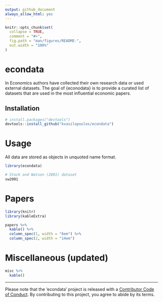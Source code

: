 ```yaml
---
output: github_document
always_allow_html: yes
---
```


<!-- README.md is generated from README.Rmd. Please edit that file -->

```r
knitr::opts_chunk$set(
  collapse = TRUE,
  comment = "#>",
  fig.path = "man/figures/README-",
  out.width = "100%"
)
```
# econdata

<!-- badges: start -->
<!-- badges: end -->

In Economics authors have collected their own research data or used external datasets. The goal of {econodata} is to provide a curated list of datasets that are used in the most influential economic papers. 

## Installation

``` r
# install.packages("devtools")
devtools::install_github("kvasilopoulos/econdata")
```

# Usage

All data are stored as objects in unquoted name format.

```r
library(econdata)

# Stock and Watson (2001) dataset
sw2001
```

# Papers

```r
library(knitr)
library(kableExtra)
```

```r
papers %>% 
  kable() %>% 
  column_spec(1, width = "6em") %>% 
  column_spec(2, width = "14em")
```


# Miscellaneous (updated)

```r
misc %>% 
  kable()
```

---

Please note that the 'econdata' project is released with a
[Contributor Code of Conduct](.github/CODE_OF_CONDUCT.md).
By contributing to this project, you agree to abide by its terms.

